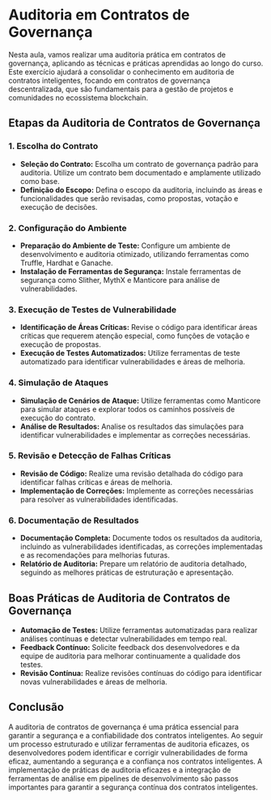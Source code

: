 # Auditoria em Contratos de Governança

Nesta aula, vamos realizar uma auditoria prática em contratos de governança, aplicando as técnicas e práticas aprendidas ao longo do curso. Este exercício ajudará a consolidar o conhecimento em auditoria de contratos inteligentes, focando em contratos de governança descentralizada, que são fundamentais para a gestão de projetos e comunidades no ecossistema blockchain.

## Etapas da Auditoria de Contratos de Governança

### 1. Escolha do Contrato

- **Seleção do Contrato:** Escolha um contrato de governança padrão para auditoria. Utilize um contrato bem documentado e amplamente utilizado como base.
- **Definição do Escopo:** Defina o escopo da auditoria, incluindo as áreas e funcionalidades que serão revisadas, como propostas, votação e execução de decisões.

### 2. Configuração do Ambiente

- **Preparação do Ambiente de Teste:** Configure um ambiente de desenvolvimento e auditoria otimizado, utilizando ferramentas como Truffle, Hardhat e Ganache.
- **Instalação de Ferramentas de Segurança:** Instale ferramentas de segurança como Slither, MythX e Manticore para análise de vulnerabilidades.

### 3. Execução de Testes de Vulnerabilidade

- **Identificação de Áreas Críticas:** Revise o código para identificar áreas críticas que requerem atenção especial, como funções de votação e execução de propostas.
- **Execução de Testes Automatizados:** Utilize ferramentas de teste automatizado para identificar vulnerabilidades e áreas de melhoria.

### 4. Simulação de Ataques

- **Simulação de Cenários de Ataque:** Utilize ferramentas como Manticore para simular ataques e explorar todos os caminhos possíveis de execução do contrato.
- **Análise de Resultados:** Analise os resultados das simulações para identificar vulnerabilidades e implementar as correções necessárias.

### 5. Revisão e Detecção de Falhas Críticas

- **Revisão de Código:** Realize uma revisão detalhada do código para identificar falhas críticas e áreas de melhoria.
- **Implementação de Correções:** Implemente as correções necessárias para resolver as vulnerabilidades identificadas.

### 6. Documentação de Resultados

- **Documentação Completa:** Documente todos os resultados da auditoria, incluindo as vulnerabilidades identificadas, as correções implementadas e as recomendações para melhorias futuras.
- **Relatório de Auditoria:** Prepare um relatório de auditoria detalhado, seguindo as melhores práticas de estruturação e apresentação.

## Boas Práticas de Auditoria de Contratos de Governança

- **Automação de Testes:** Utilize ferramentas automatizadas para realizar análises contínuas e detectar vulnerabilidades em tempo real.
- **Feedback Contínuo:** Solicite feedback dos desenvolvedores e da equipe de auditoria para melhorar continuamente a qualidade dos testes.
- **Revisão Contínua:** Realize revisões contínuas do código para identificar novas vulnerabilidades e áreas de melhoria.

## Conclusão

A auditoria de contratos de governança é uma prática essencial para garantir a segurança e a confiabilidade dos contratos inteligentes. Ao seguir um processo estruturado e utilizar ferramentas de auditoria eficazes, os desenvolvedores podem identificar e corrigir vulnerabilidades de forma eficaz, aumentando a segurança e a confiança nos contratos inteligentes. A implementação de práticas de auditoria eficazes e a integração de ferramentas de análise em pipelines de desenvolvimento são passos importantes para garantir a segurança contínua dos contratos inteligentes.

